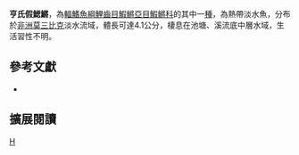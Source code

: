 {{Speciesbox 
| taxon = Nothobranchius hengstleri
| status = NE
| status_system = IUCN3.1
| authority =  [[Valdesalici|Valdesalici]], 2007
| synonyms = 
}}
'''亨氏假鰓鱂'''，為[[輻鰭魚綱|輻鰭魚綱]][[鯉齒目|鯉齒目]][[鰕鱂亞目|鰕鱂亞目]][[鰕鱂科|鰕鱂科]]的其中一[[種|種]]，為熱帶淡水魚，分布於[[非洲|非洲]][[莫三比克|莫三比克]]淡水流域，體長可達4.1公分，棲息在池塘、溪流底中層水域，生活習性不明。
== 參考文獻 ==
*{{FishBase_species|genus=Nothobranchius|species=hengstleri|year=2014|month=8}}

== 擴展閱讀 ==
{{refbegin}}
{{wikispecies-inline|Nothobranchius hengstleri|亨氏假鰓鱂}}
{{refend}}
{{Taxonbar|from=Q5603675}}

[[Category:假鰓鱂屬|H]]